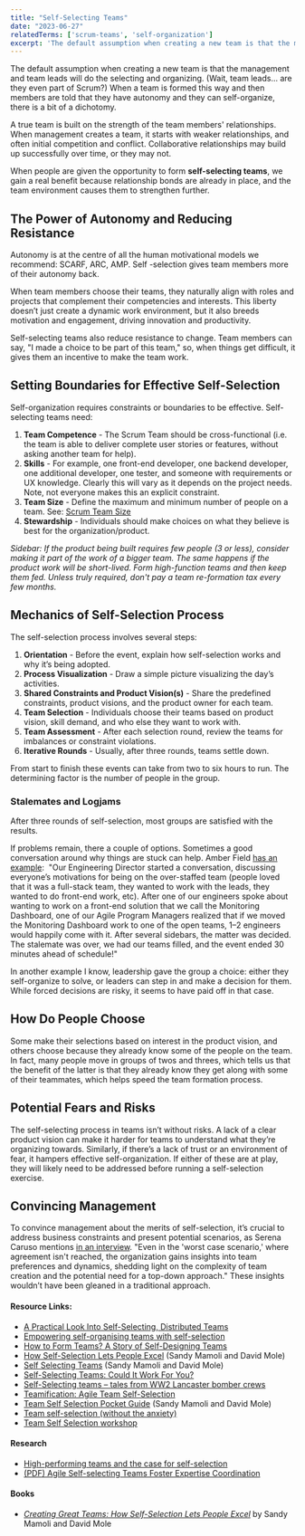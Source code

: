 ```yaml
---
title: "Self-Selecting Teams"
date: "2023-06-27"
relatedTerms: ['scrum-teams', 'self-organization']
excerpt: 'The default assumption when creating a new team is that the management and team leads will'
---
```


The default assumption when creating a new team is that the management and team leads will do the selecting and organizing. (Wait, team leads... are they even part of Scrum?) When a team is formed this way and then members are told that they have autonomy and they can self-organize, there is a bit of a dichotomy.

A true team is built on the strength of the team members' relationships. When management creates a team, it starts with weaker relationships, and often initial competition and conflict. Collaborative relationships may build up successfully over time, or they may not.

When people are given the opportunity to form **self-selecting teams**, we gain a real benefit because relationship bonds are already in place, and the team environment causes them to strengthen further.

## The Power of Autonomy and Reducing Resistance

Autonomy is at the centre of all the human motivational models we recommend: SCARF, ARC, AMP. Self -selection gives team members more of their autonomy back.

When team members choose their teams, they naturally align with roles and projects that complement their competencies and interests. This liberty doesn’t just create a dynamic work environment, but it also breeds motivation and engagement, driving innovation and productivity.

Self-selecting teams also reduce resistance to change. Team members can say, "I made a choice to be part of this team," so, when things get difficult, it gives them an incentive to make the team work.

## Setting Boundaries for Effective Self-Selection

Self-organization requires constraints or boundaries to be effective. Self-selecting teams need:

1. **Team Competence** - The Scrum Team should be cross-functional (i.e. the team is able to deliver complete user stories or features, without asking another team for help).
2. **Skills** - For example, one front-end developer, one backend developer, one additional developer, one tester, and someone with requirements or UX knowledge. Clearly this will vary as it depends on the project needs. Note, not everyone makes this an explicit constraint.
3. **Team Size** - Define the maximum and minimum number of people on a team. See: [Scrum Team Size](/blog/scrum-team-size)
4. **Stewardship** - Individuals should make choices on what they believe is best for the organization/product.

_Sidebar: If the product being built requires few people (3 or less), consider making it part of the work of a bigger team. The same happens if the product work will be short-lived. Form high-function teams and then keep them fed. Unless truly required, don't pay a team re-formation tax every few months._

## Mechanics of Self-Selection Process

The self-selection process involves several steps:

1. **Orientation** - Before the event, explain how self-selection works and why it’s being adopted.
2. **Process Visualization** - Draw a simple picture visualizing the day’s activities.
3. **Shared Constraints and Product Vision(s)** - Share the predefined constraints, product visions, and the product owner for each team.
4. **Team Selection** - Individuals choose their teams based on product vision, skill demand, and who else they want to work with.
5. **Team Assessment** - After each selection round, review the teams for imbalances or constraint violations.
6. **Iterative Rounds** - Usually, after three rounds, teams settle down.

From start to finish these events can take from two to six hours to run. The determining factor is the number of people in the group.

### Stalemates and Logjams

After three rounds of self-selection, most groups are satisfied with the results.

If problems remain, there a couple of options. Sometimes a good conversation around why things are stuck can help. Amber Field [has an example](https://amberrfield.com/self-selecting-teams-could-it-work-for-you/):  "Our Engineering Director started a conversation, discussing everyone’s motivations for being on the over-staffed team (people loved that it was a full-stack team, they wanted to work with the leads, they wanted to do front-end work, etc). After one of our engineers spoke about wanting to work on a front-end solution that we call the Monitoring Dashboard, one of our Agile Program Managers realized that if we moved the Monitoring Dashboard work to one of the open teams, 1–2 engineers would happily come with it. After several sidebars, the matter was decided. The stalemate was over, we had our teams filled, and the event ended 30 minutes ahead of schedule!"

In another example I know, leadership gave the group a choice: either they self-organize to solve, or leaders can step in and make a decision for them. While forced decisions are risky, it seems to have paid off in that case.

## How Do People Choose

Some make their selections based on interest in the product vision, and others choose because they already know some of the people on the team. In fact, many people move in groups of twos and threes, which tells us that the benefit of the latter is that they already know they get along with some of their teammates, which helps speed the team formation process.

## Potential Fears and Risks

The self-selecting process in teams isn’t without risks. A lack of a clear product vision can make it harder for teams to understand what they’re organizing towards. Similarly, if there’s a lack of trust or an environment of fear, it hampers effective self-organization. If either of these are at play, they will likely need to be addressed before running a self-selection exercise.

## Convincing Management

To convince management about the merits of self-selection, it’s crucial to address business constraints and present potential scenarios, as Serena Caruso mentions [in an interview](https://www.infoq.com/news/2017/11/self-selection-teams/). "Even in the 'worst case scenario,' where agreement isn't reached, the organization gains insights into team preferences and dynamics, shedding light on the complexity of team creation and the potential need for a top-down approach." These insights wouldn’t have been gleaned in a traditional approach.

#### Resource Links:

- [A Practical Look Into Self-Selecting, Distributed Teams](https://www.agilealliance.org/resources/experience-reports/a-practical-look-into-self-selecting-distributed-teams/)
- [Empowering self-organising teams with self-selection](https://www.andykelk.net/agile/empowering-self-organising-teams-with-self-selection)
- [How to Form Teams? A Story of Self-Designing Teams](https://www.ahmadfahmy.com/blog/2013/12/5/the-rise-of-the-team)
- [How Self-Selection Lets People Excel](https://businessagility.institute/learn/how-self-selection-lets-people-excel-the-guide/230) (Sandy Mamoli and David Mole)
- [Self Selecting Teams](https://www.methodsandtools.com/archive/selfselectingteams.php) (Sandy Mamoli and David Mole)
- [Self-Selecting Teams: Could It Work For You?](https://amberrfield.com/self-selecting-teams-could-it-work-for-you/)
- [Self-Selecting teams – tales from WW2 Lancaster bomber crews](https://lunatractor.com/blog/2014/01/12/self-selecting-teams-tales-from-ww2-lancaster-bomber-crews/)
- [Teamification: Agile Team Self-Selection](https://info.projectbrilliant.com/blog/teamification-agile-team-self-selection)
- [Team Self Selection Pocket Guide](https://nomad8.com/uploads/Self_Selection_Pocket_Guide.pdf) (Sandy Mamoli and David Mole)
- [Team self-selection (without the anxiety)](https://leadingagileteams.com/2019/09/13/team-self-selection-minus-the-anxiety/)
- [Team Self Selection workshop](https://dandypeople.com/blog/team-self-selection-workshop/)

#### Research

- [High-performing teams and the case for self-selection](https://halopsychology.com/2018/04/09/high-performing-teams-and-the-case-for-self-selection/)
- [(PDF) Agile Self-selecting Teams Foster Expertise Coordination](https://www.researchgate.net/publication/345458070_Agile_Self-selecting_Teams_Foster_Expertise_Coordination)

#### Books

- _[Creating Great Teams: How Self-Selection Lets People Excel](https://pragprog.com/titles/mmteams/creating-great-teams/)_ by Sandy Mamoli and David Mole

